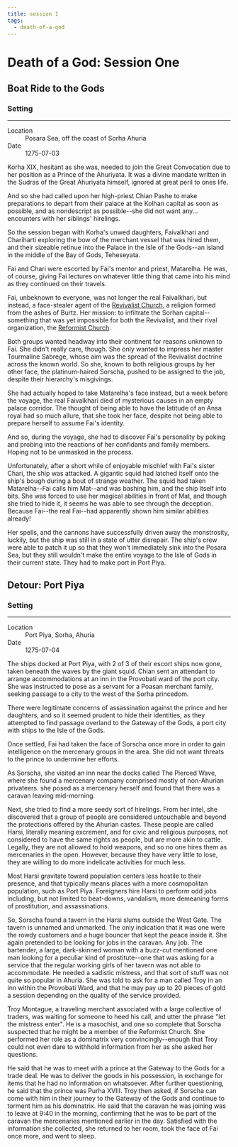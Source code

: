 ```yaml
---
title: session 1
tags:
  - death-of-a-god
---
```


# Death of a God: Session One

## Boat Ride to the Gods

<div class="event-infobar">
  <h3>Setting</h3>

  <hr />

  <dl>
    <dt>Location</dt>
    <dd>Posara Sea, off the coast of Sorha Ahuria</dd>
    <dt>Date</dt>
    <dd>1275-07-03</dd>
  </dl>
</div>

Korha XIX, hesitant as she was, needed to join the Great Convocation due to her
position as a Prince of the Ahuriyata. It was a divine mandate written in the
Sudras of the Great Ahuriyata himself, ignored at great peril to ones life.

And so she had called upon her high-priest Chian Pashe to make preparations to
depart from their palace at the Kolhan capital as soon as possible, and as
nondescript as possible--she did not want any... encounters with her siblings'
hirelings.

So the session began with Korha's unwed daughters, Faivalkhari and Chariharti
exploring the bow of the merchant vessel that was hired them, and their sizeable
retinue into the Palace in the Isle of the Gods--an island in the middle of the
Bay of Gods, Teheseyata.

Fai and Chari were escorted by Fai's mentor and priest, Matarelha. He was, of
course, giving Fai lectures on whatever little thing that came into his mind as
they continued on their travels.

Fai, unbeknown to everyone, was not longer the real Faivalkhari, but instead, a
face-stealer agent of the
[Revivalist Church](/religions/divine-masochism/revivalist/), a religion
formed from the ashes of Burtz. Her mission: to infiltrate the Sorhan
capital--something that was yet impossible for both the Revivalist, and their
rival organization, the
[Reformist Church](/religions/divine-masochism/reformist/).

Both groups wanted headway into their continent for reasons unknown to Fai. She
didn't really care, though. She only wanted to impress her master Tourmaline
Sabrege, whose aim was the spread of the Revivalist doctrine across the known
world. So she, known to both religious groups by her other face, the
platinum-haired Sorscha, pushed to be assigned to the job, despite their
hierarchy's misgivings.

She had actually hoped to take Matarelha's face instead, but a week before the
voyage, the real Faivalkhari died of mysterious causes in an empty palace
corridor. The thought of being able to have the latitude of an Ansa royal had so
much allure, that she took her face, despite not being able to prepare herself
to assume Fai's identity.

And so, during the voyage, she had to discover Fai's personality by poking and
probing into the reactions of her confidants and family members. Hoping not to
be unmasked in the process.

Unfortunately, after a short while of enjoyable mischief with Fai's sister
Chari, the ship was attacked. A gigantic squid had latched itself onto the
ship's bough during a bout of strange weather. The squid had taken
Matarelha--Fai calls him Mat--and was bashing him, and the ship itself into
bits. She was forced to use her magical abilities in front of Mat, and though
she tried to hide it, it seems he was able to see through the deception. Because
Fai--the real Fai--had apparently shown him similar abilities already!

Her spells, and the cannons have successfully driven away the monstrosity,
luckily, but the ship was still in a state of utter disrepair. The ship's crew
were able to patch it up so that they won't immediately sink into the Posara
Sea, but they still wouldn't make the entire voyage to the Isle of Gods in their
current state. They had to make port in Port Piya.

## Detour: Port Piya

<div class="event-infobar">
  <h3>Setting</h3>

  <hr />

  <dl>
    <dt>Location</dt>
    <dd>Port Piya, Sorha, Ahuria</dd>
    <dt>Date</dt>
    <dd>1275-07-04</dd>
  </dl>
</div>

The ships docked at Port Piya, with 2 of 3 of their escort ships now gone, taken
beneath the waves by the giant squid. Chian sent an attendant to arrange
accommodations at an inn in the Provobati ward of the port city. She was
instructed to pose as a servant for a Poasan merchant family, seeking passage to
a city to the west of the Sorha princedom.

There were legitimate concerns of assassination against the prince and her
daughters, and so it seemed prudent to hide their identities, as they attempted
to find passage overland to the Gateway of the Gods, a port city with ships to
the Isle of the Gods.

Once settled, Fai had taken the face of Sorscha once more in order to gain
intelligence on the mercenary groups in the area. She did not want threats to
the prince to undermine her efforts.

As Sorscha, she visited an inn near the docks called The Pierced Wave, where she
found a mercenary company comprised mostly of non-Ahurian privateers. she posed
as a mercenary herself and found that there was a caravan leaving mid-morning.

Next, she tried to find a more seedy sort of hirelings. From her intel, she
discovered that a group of people are considered untouchable and beyond the
protections offered by the Ahurian castes. These people are called Harsi,
literally meaning excrement, and for civic and religious purposes, not
considered to have the same rights as people, but are more akin to cattle.
Legally, they are not allowed to hold weapons, and so no one hires them as
mercenaries in the open. However, because they have very little to lose, they
are willing to do more indelicate activities for much less.

Most Harsi gravitate toward population centers less hostile to their presence,
and that typically means places with a more cosmopolitan population, such as
Port Piya. Foreigners hire Harsi to perform odd jobs including, but not limited
to beat-downs, vandalism, more demeaning forms of prostitution, and
assassinations.

So, Sorscha found a tavern in the Harsi slums outside the West Gate. The tavern
is unnamed and unmarked. The only indication that it was one were the rowdy
customers and a huge bouncer that kept the peace inside it. She again pretended
to be looking for jobs in the caravan. Any job. The bartender, a large,
dark-skinned woman with a buzz-cut mentioned one man looking for a peculiar kind
of prostitute--one that was asking for a service that the regular working girls
of her tavern was not able to accommodate. He needed a sadistic mistress, and
that sort of stuff was not quite so popular in Ahuria. She was told to ask for a
man called Troy in an inn within the Provobati Ward, and that he may pay up to
20 pieces of gold a session depending on the quality of the service provided.

Troy Montague, a traveling merchant associated with a large collective of
traders, was waiting for someone to heed his call, and utter the phrase "let the
mistress enter". He is a masochist, and one so complete that Sorscha suspected
that he might be a member of the Reformist Church. She performed her role as a
dominatrix very convincingly--enough that Troy could not even dare to withhold
information from her as she asked her questions.

He said that he was to meet with a prince at the Gateway to the Gods for a trade
deal. He was to deliver the goods in his possession, in exchange for items that
he had no information on whatsoever. After further questioning, he said that the
prince was Purha XVIII. Troy then asked, if Sorscha can come with him in their
journey to the Gateway of the Gods and continue to torment him as his
dominatrix. He said that the caravan he was joining was to leave at 9:40 in the
morning, confirming that he was to be part of the caravan the mercenaries
mentioned earlier in the day. Satisfied with the information she collected, she
returned to her room, took the face of Fai once more, and went to sleep.
